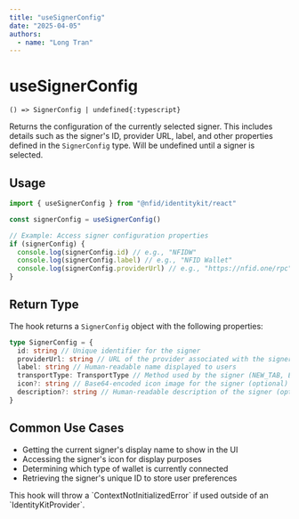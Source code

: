 ```yaml
---
title: "useSignerConfig"
date: "2025-04-05"
authors:
  - name: "Long Tran"
---
```



# useSignerConfig

`() => SignerConfig | undefined{:typescript}`

Returns the configuration of the currently selected signer. This includes details such as the
signer's ID, provider URL, label, and other properties defined in the `SignerConfig` type. Will be
undefined until a signer is selected.

## Usage

```typescript
import { useSignerConfig } from "@nfid/identitykit/react"

const signerConfig = useSignerConfig()

// Example: Access signer configuration properties
if (signerConfig) {
  console.log(signerConfig.id) // e.g., "NFIDW"
  console.log(signerConfig.label) // e.g., "NFID Wallet"
  console.log(signerConfig.providerUrl) // e.g., "https://nfid.one/rpc"
}
```

## Return Type

The hook returns a `SignerConfig` object with the following properties:

```typescript
type SignerConfig = {
  id: string // Unique identifier for the signer
  providerUrl: string // URL of the provider associated with the signer
  label: string // Human-readable name displayed to users
  transportType: TransportType // Method used by the signer (NEW_TAB, EXTENSION, etc.)
  icon?: string // Base64-encoded icon image for the signer (optional)
  description?: string // Human-readable description of the signer (optional)
}
```

## Common Use Cases

- Getting the current signer's display name to show in the UI
- Accessing the signer's icon for display purposes
- Determining which type of wallet is currently connected
- Retrieving the signer's unique ID to store user preferences

<Callout type="warning" emoji="⚠️">
  This hook will throw a `ContextNotInitializedError` if used outside of an `IdentityKitProvider`.
</Callout>
